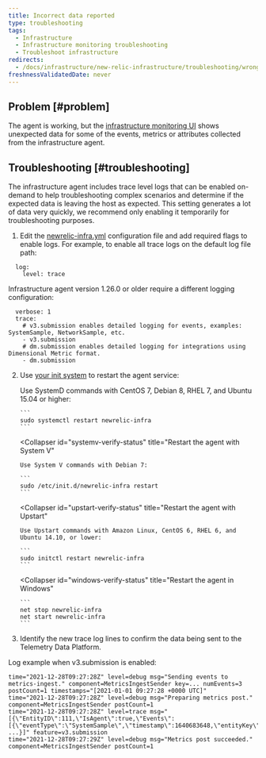 ```yaml
---
title: Incorrect data reported
type: troubleshooting
tags:
  - Infrastructure
  - Infrastructure monitoring troubleshooting
  - Troubleshoot infrastructure
redirects:
  - /docs/infrastructure/new-relic-infrastructure/troubleshooting/wrong-data-reported
freshnessValidatedDate: never
---
```


## Problem [#problem]

The agent is working, but the [infrastructure monitoring UI](/docs/infrastructure/infrastructure-ui-pages/infra-hosts-ui-page) shows unexpected data for some of the events, metrics or attributes collected from the infrastructure agent.

## Troubleshooting [#troubleshooting]

The infrastructure agent includes trace level logs that can be enabled on-demand to help troubleshooting complex scenarios and determine if the expected data is leaving the host as expected. 
This setting generates a lot of data very quickly, we recommend only enabling it temporarily for troubleshooting purposes.

1. Edit the [newrelic-infra.yml](/docs/infrastructure/install-infrastructure-agent/configuration/infrastructure-agent-configuration-settings/#logging-variables) configuration file and add required flags to enable logs. 
For example, to enable all trace logs on the default log file path:

  ```
    log:
      level: trace
  ```

Infrastructure agent version 1.26.0 or older require a different logging configuration:

  ```
    verbose: 1
    trace: 
      # v3.submission enables detailed logging for events, examples: SystemSample, NetworkSample, etc.
      - v3.submission
      # dm.submission enables detailed logging for integrations using Dimensional Metric format. 
      - dm.submission
  ```

2. Use [your init system](/docs/infrastructure/new-relic-infrastructure/configuration/start-stop-restart-check-infrastructure-agent-status#init-system) to restart the agent service:

   <CollapserGroup>
     <Collapser
       id="systemd-verify-status"
       title="Restart the agent with SystemD"
     >
       Use SystemD commands with CentOS 7, Debian 8, RHEL 7, and Ubuntu 15.04 or higher:

       ```
       sudo systemctl restart newrelic-infra
       ```
     </Collapser>

     <Collapser
       id="systemv-verify-status"
       title="Restart the agent with System V"
     >
       Use System V commands with Debian 7:

       ```
       sudo /etc/init.d/newrelic-infra restart
       ```
     </Collapser>

     <Collapser
       id="upstart-verify-status"
       title="Restart the agent with Upstart"
     >
       Use Upstart commands with Amazon Linux, CentOS 6, RHEL 6, and Ubuntu 14.10, or lower:

       ```
       sudo initctl restart newrelic-infra
       ```
     </Collapser>

     <Collapser
       id="windows-verify-status"
       title="Restart the agent in Windows"
     >
       ```
       net stop newrelic-infra
       net start newrelic-infra
       ```
     </Collapser>
   </CollapserGroup>

3. Identify the new trace log lines to confirm the data being sent to the Telemetry Data Platform.

Log example when v3.submission is enabled:

```
time="2021-12-28T09:27:28Z" level=debug msg="Sending events to metrics-ingest." component=MetricsIngestSender key=... numEvents=3 postCount=1 timestamps="[2021-01-01 09:27:28 +0000 UTC]"
time="2021-12-28T09:27:28Z" level=debug msg="Preparing metrics post." component=MetricsIngestSender postCount=1
time="2021-12-28T09:27:28Z" level=trace msg="[{\"EntityID\":111,\"IsAgent\":true,\"Events\":[{\"eventType\":\"SystemSample\",\"timestamp\":1640683648,\"entityKey\":\"...\",\"cpuPercent\":0.2004008016032026, ...}]" feature=v3.submission
time="2021-12-28T09:27:29Z" level=debug msg="Metrics post succeeded." component=MetricsIngestSender postCount=1
```
